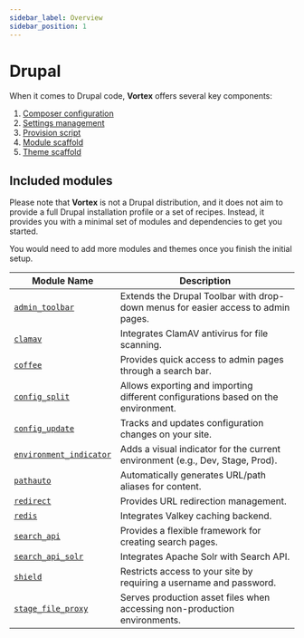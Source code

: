 ```yaml
---
sidebar_label: Overview
sidebar_position: 1
---
```


# Drupal

When it comes to Drupal code, **Vortex** offers several key components:

1. [Composer configuration](composer)
2. [Settings management](settings)
3. [Provision script](provision)
4. [Module scaffold](module-scaffold)
5. [Theme scaffold](theme-scaffold)

## Included modules

Please note that **Vortex** is not a Drupal distribution, and it does not aim
to provide a full Drupal installation profile or a set of recipes. Instead, it
provides you with a minimal set of modules and dependencies to get you started.

You would need to add more modules and themes once you finish the initial setup.

| Module Name                                                                     | Description                                                                       |
|---------------------------------------------------------------------------------|-----------------------------------------------------------------------------------|
| [`admin_toolbar`](https://www.drupal.org/project/admin_toolbar)                 | Extends the Drupal Toolbar with drop-down menus for easier access to admin pages. |
| [`clamav`](https://www.drupal.org/project/clamav)                               | Integrates ClamAV antivirus for file scanning.                                    |
| [`coffee`](https://www.drupal.org/project/coffee)                               | Provides quick access to admin pages through a search bar.                        |
| [`config_split`](https://www.drupal.org/project/config_split)                   | Allows exporting and importing different configurations based on the environment. |
| [`config_update`](https://www.drupal.org/project/config_update)                 | Tracks and updates configuration changes on your site.                            |
| [`environment_indicator`](https://www.drupal.org/project/environment_indicator) | Adds a visual indicator for the current environment (e.g., Dev, Stage, Prod).     |
| [`pathauto`](https://www.drupal.org/project/pathauto)                           | Automatically generates URL/path aliases for content.                             |
| [`redirect`](https://www.drupal.org/project/redirect)                           | Provides URL redirection management.                                              |
| [`redis`](https://www.drupal.org/project/redis)                                 | Integrates Valkey caching backend.                                                |
| [`search_api`](https://www.drupal.org/project/search_api)                       | Provides a flexible framework for creating search pages.                          |
| [`search_api_solr`](https://www.drupal.org/project/search_api_solr)             | Integrates Apache Solr with Search API.                                           |
| [`shield`](https://www.drupal.org/project/shield)                               | Restricts access to your site by requiring a username and password.               |
| [`stage_file_proxy`](https://www.drupal.org/project/stage_file_proxy)           | Serves production asset files when accessing non-production environments.         |
